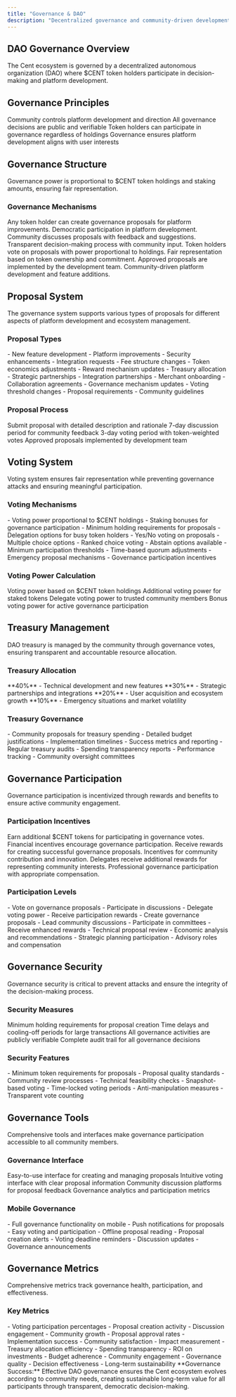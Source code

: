 ```yaml
---
title: "Governance & DAO"
description: "Decentralized governance and community-driven development"
---
```


## DAO Governance Overview

<Card title="Community-Driven Development" icon="building-columns" horizontal>
  The Cent ecosystem is governed by a decentralized autonomous organization
  (DAO) where $CENT token holders participate in decision-making and platform
  development.
</Card>

## Governance Principles

<CardGroup cols={2}>
  <Card title="Decentralization" icon="network">
    Community controls platform development and direction
  </Card>
  <Card title="Transparency" icon="eye">
    All governance decisions are public and verifiable
  </Card>
  <Card title="Participation" icon="users">
    Token holders can participate in governance regardless of holdings
  </Card>
  <Card title="Alignment" icon="bullseye">
    Governance ensures platform development aligns with user interests
  </Card>
</CardGroup>

## Governance Structure

<Card title="Token-Weighted Governance" icon="coins" horizontal>
  Governance power is proportional to $CENT token holdings and staking amounts,
  ensuring fair representation.
</Card>

### Governance Mechanisms

<Steps>
  <Step title="Proposal Creation">
    Any token holder can create governance proposals for platform improvements.
    <Check>Democratic participation in platform development.</Check>
  </Step>

  <Step title="Discussion Period">
    Community discusses proposals with feedback and suggestions.
    <Check>Transparent decision-making process with community input.</Check>
  </Step>

  <Step title="Voting Period">
    Token holders vote on proposals with power proportional to holdings.
    <Check>Fair representation based on token ownership and commitment.</Check>
  </Step>

  <Step title="Implementation">
    Approved proposals are implemented by the development team.
    <Check>Community-driven platform development and feature additions.</Check>
  </Step>
</Steps>

## Proposal System

<Info>
  The governance system supports various types of proposals for different
  aspects of platform development and ecosystem management.
</Info>

### Proposal Types

<AccordionGroup>
  <Accordion title="Technical Proposals" icon="code">
    - New feature development - Platform improvements - Security enhancements -
    Integration requests
  </Accordion>

  <Accordion title="Economic Proposals" icon="chart">
    - Fee structure changes - Token economics adjustments - Reward mechanism
    updates - Treasury allocation
  </Accordion>

  <Accordion title="Partnership Proposals" icon="handshake">
    - Strategic partnerships - Integration partnerships - Merchant onboarding -
    Collaboration agreements
  </Accordion>

  <Accordion title="Governance Proposals" icon="building-columns">
    - Governance mechanism updates - Voting threshold changes - Proposal
    requirements - Community guidelines
  </Accordion>
</AccordionGroup>

### Proposal Process

<CardGroup cols={2}>
  <Card title="Creation" icon="plus">
    Submit proposal with detailed description and rationale
  </Card>
  <Card title="Discussion" icon="comments">
    7-day discussion period for community feedback
  </Card>
  <Card title="Voting" icon="building-columns">
    3-day voting period with token-weighted votes
  </Card>
  <Card title="Implementation" icon="building-columns">
    Approved proposals implemented by development team
  </Card>
</CardGroup>

## Voting System

<Card title="Fair and Transparent Voting" icon="scale-balanced" horizontal>
  Voting system ensures fair representation while preventing governance attacks
  and ensuring meaningful participation.
</Card>

### Voting Mechanisms

<AccordionGroup>
  <Accordion title="Token-Weighted Voting" icon="coins">
    - Voting power proportional to $CENT holdings - Staking bonuses for
    governance participation - Minimum holding requirements for proposals -
    Delegation options for busy token holders
  </Accordion>

  <Accordion title="Voting Options" icon="check">
    - Yes/No voting on proposals - Multiple choice options - Ranked choice
    voting - Abstain options available
  </Accordion>

  <Accordion title="Quorum Requirements" icon="users">
    - Minimum participation thresholds - Time-based quorum adjustments -
    Emergency proposal mechanisms - Governance participation incentives
  </Accordion>
</AccordionGroup>

### Voting Power Calculation

<Columns cols={2}>
  <Card title="Base Holdings" icon="wallet">
    Voting power based on $CENT token holdings
  </Card>
  <Card title="Staking Bonuses" icon="lock">
    Additional voting power for staked tokens
  </Card>
  <Card title="Delegation" icon="users">
    Delegate voting power to trusted community members
  </Card>
  <Card title="Participation Rewards" icon="gift">
    Bonus voting power for active governance participation
  </Card>
</Columns>

## Treasury Management

<Card title="Community-Controlled Treasury" icon="wallet" horizontal>
  DAO treasury is managed by the community through governance votes, ensuring
  transparent and accountable resource allocation.
</Card>

### Treasury Allocation

<CardGroup cols={2}>
  <Card title="Development Grants" icon="code">
    **40%** - Technical development and new features
  </Card>
  <Card title="Partnership Funding" icon="handshake">
    **30%** - Strategic partnerships and integrations
  </Card>
  <Card title="Marketing & Growth" icon="chart">
    **20%** - User acquisition and ecosystem growth
  </Card>
  <Card title="Emergency Reserve" icon="shield">
    **10%** - Emergency situations and market volatility
  </Card>
</CardGroup>

### Treasury Governance

<AccordionGroup>
  <Accordion title="Allocation Proposals" icon="file">
    - Community proposals for treasury spending - Detailed budget justifications
    - Implementation timelines - Success metrics and reporting
  </Accordion>

  <Accordion title="Oversight Mechanisms" icon="eye">
    - Regular treasury audits - Spending transparency reports - Performance
    tracking - Community oversight committees
  </Accordion>
</AccordionGroup>

## Governance Participation

<Card title="Incentivized Participation" icon="gift" horizontal>
  Governance participation is incentivized through rewards and benefits to
  ensure active community engagement.
</Card>

### Participation Incentives

<Steps>
  <Step title="Voting Rewards">
    Earn additional $CENT tokens for participating in governance votes.
    <Check>Financial incentives encourage governance participation.</Check>
  </Step>

  <Step title="Proposal Rewards">
    Receive rewards for creating successful governance proposals.
    <Check>Incentives for community contribution and innovation.</Check>
  </Step>

  <Step title="Delegation Benefits">
    Delegates receive additional rewards for representing community interests.
    <Check>
      Professional governance participation with appropriate compensation.
    </Check>
  </Step>
</Steps>

### Participation Levels

<AccordionGroup>
  <Accordion title="Basic Participation" icon="user">
    - Vote on governance proposals - Participate in discussions - Delegate
    voting power - Receive participation rewards
  </Accordion>

  <Accordion title="Active Participation" icon="users">
    - Create governance proposals - Lead community discussions - Participate in
    committees - Receive enhanced rewards
  </Accordion>

  <Accordion title="Expert Participation" icon="crown">
    - Technical proposal review - Economic analysis and recommendations -
    Strategic planning participation - Advisory roles and compensation
  </Accordion>
</AccordionGroup>

## Governance Security

<Warning>
  Governance security is critical to prevent attacks and ensure the integrity of
  the decision-making process.
</Warning>

### Security Measures

<CardGroup cols={2}>
  <Card title="Anti-Spam" icon="shield">
    Minimum holding requirements for proposal creation
  </Card>
  <Card title="Anti-Manipulation" icon="ban">
    Time delays and cooling-off periods for large transactions
  </Card>
  <Card title="Transparency" icon="eye">
    All governance activities are publicly verifiable
  </Card>
  <Card title="Audit Trail" icon="file">
    Complete audit trail for all governance decisions
  </Card>
</CardGroup>

### Security Features

<AccordionGroup>
  <Accordion title="Proposal Security" icon="shield">
    - Minimum token requirements for proposals - Proposal quality standards -
    Community review processes - Technical feasibility checks
  </Accordion>

  <Accordion title="Voting Security" icon="building-columns">
    - Snapshot-based voting - Time-locked voting periods - Anti-manipulation
    measures - Transparent vote counting
  </Accordion>
</AccordionGroup>

## Governance Tools

<Card title="User-Friendly Governance" icon="tool" horizontal>
  Comprehensive tools and interfaces make governance participation accessible to
  all community members.
</Card>

### Governance Interface

<CardGroup cols={2}>
  <Card title="Proposal Dashboard" icon="chart">
    Easy-to-use interface for creating and managing proposals
  </Card>
  <Card title="Voting Interface" icon="building-columns">
    Intuitive voting interface with clear proposal information
  </Card>
  <Card title="Discussion Forums" icon="comments">
    Community discussion platforms for proposal feedback
  </Card>
  <Card title="Analytics Dashboard" icon="chart">
    Governance analytics and participation metrics
  </Card>
</CardGroup>

### Mobile Governance

<AccordionGroup>
  <Accordion title="Mobile App" icon="mobile">
    - Full governance functionality on mobile - Push notifications for proposals
    - Easy voting and participation - Offline proposal reading
  </Accordion>

  <Accordion title="Notifications" icon="bell">
    - Proposal creation alerts - Voting deadline reminders - Discussion updates
    - Governance announcements
  </Accordion>
</AccordionGroup>

## Governance Metrics

<Card title="Governance Analytics" icon="chart" horizontal>
  Comprehensive metrics track governance health, participation, and
  effectiveness.
</Card>

### Key Metrics

<Columns cols={2}>
  <Card title="Participation Rates" icon="users">
    - Voting participation percentages - Proposal creation activity - Discussion
    engagement - Community growth
  </Card>
  <Card title="Proposal Success" icon="check">
    - Proposal approval rates - Implementation success - Community satisfaction
    - Impact measurement
  </Card>
  <Card title="Treasury Management" icon="wallet">
    - Treasury allocation efficiency - Spending transparency - ROI on
    investments - Budget adherence
  </Card>
  <Card title="Community Health" icon="heart">
    - Community engagement - Governance quality - Decision effectiveness -
    Long-term sustainability
  </Card>
</Columns>

<Note>
  **Governance Success:** Effective DAO governance ensures the Cent ecosystem
  evolves according to community needs, creating sustainable long-term value for
  all participants through transparent, democratic decision-making.
</Note>
